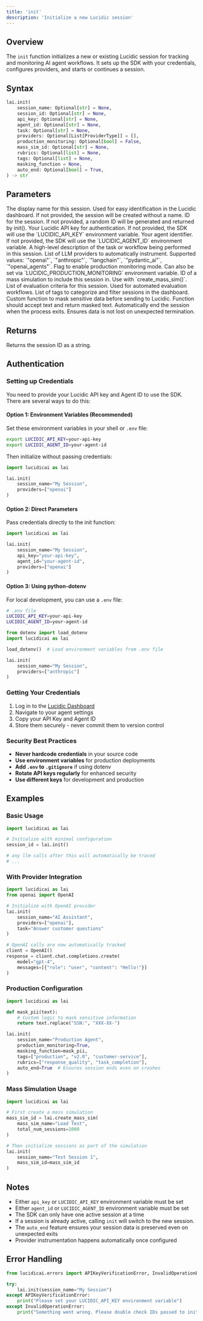 ```yaml
---
title: 'init'
description: 'Initialize a new Lucidic session'
---
```


## Overview

The `init` function initializes a new or existing Lucidic session for tracking and monitoring AI agent workflows. It sets up the SDK with your credentials, configures providers, and starts or continues a session.

## Syntax

```python
lai.init(
    session_name: Optional[str] = None,
    session_id: Optional[str] = None,
    api_key: Optional[str] = None,
    agent_id: Optional[str] = None,
    task: Optional[str] = None,
    providers: Optional[List[ProviderType]] = [],
    production_monitoring: Optional[bool] = False,
    mass_sim_id: Optional[str] = None,
    rubrics: Optional[list] = None,
    tags: Optional[list] = None,
    masking_function = None,
    auto_end: Optional[bool] = True,
) -> str
```

## Parameters

<ParamField path="session_name" type="string" optional>
  The display name for this session. Used for easy identification in the Lucidic dashboard. If not provided, the session will be created without a name.
</ParamField>

<ParamField path="session_id" type="string" optional>
  ID for the session. If not provided, a random ID will be generated and returned by init().
</ParamField>

<ParamField path="api_key" type="string" optional>
  Your Lucidic API key for authentication. If not provided, the SDK will use the `LUCIDIC_API_KEY` environment variable.
</ParamField>

<ParamField path="agent_id" type="string" optional>
  Your agent identifier. If not provided, the SDK will use the `LUCIDIC_AGENT_ID` environment variable.
</ParamField>

<ParamField path="task" type="string" optional>
  A high-level description of the task or workflow being performed in this session.
</ParamField>

<ParamField path="providers" type="List[ProviderType]" optional default="[]">
  List of LLM providers to automatically instrument. Supported values: `"openai"`, `"anthropic"`, `"langchain"`, `"pydantic_ai"`, `"openai_agents"`.
</ParamField>

<ParamField path="production_monitoring" type="boolean" optional default="False">
  Flag to enable production monitoring mode. Can also be set via `LUCIDIC_PRODUCTION_MONITORING` environment variable.
</ParamField>

<ParamField path="mass_sim_id" type="string" optional>
  ID of a mass simulation to include this session in. Use with `create_mass_sim()`.
</ParamField>

<ParamField path="rubrics" type="list" optional>
  List of evaluation criteria for this session. Used for automated evaluation workflows.
</ParamField>

<ParamField path="tags" type="list" optional>
  List of tags to categorize and filter sessions in the dashboard.
</ParamField>

<ParamField path="masking_function" type="callable" optional>
  Custom function to mask sensitive data before sending to Lucidic. Function should accept text and return masked text.
</ParamField>

<ParamField path="auto_end" type="boolean" optional default="True">
  Automatically end the session when the process exits. Ensures data is not lost on unexpected termination.
</ParamField>

## Returns

Returns the session ID as a string.

## Authentication

### Setting up Credentials

You need to provide your Lucidic API key and Agent ID to use the SDK. There are several ways to do this:

#### Option 1: Environment Variables (Recommended)

Set these environment variables in your shell or `.env` file:

```bash
export LUCIDIC_API_KEY=your-api-key
export LUCIDIC_AGENT_ID=your-agent-id
```

Then initialize without passing credentials:

```python
import lucidicai as lai

lai.init(
    session_name="My Session",
    providers=["openai"]
)
```

#### Option 2: Direct Parameters

Pass credentials directly to the init function:

```python
import lucidicai as lai

lai.init(
    session_name="My Session",
    api_key="your-api-key",   
    agent_id="your-agent-id",         
    providers=["openai"]
)
```

#### Option 3: Using python-dotenv

For local development, you can use a `.env` file:

```bash
# .env file
LUCIDIC_API_KEY=your-api-key
LUCIDIC_AGENT_ID=your-agent-id
```

```python
from dotenv import load_dotenv
import lucidicai as lai

load_dotenv()  # Load environment variables from .env file

lai.init(
    session_name="My Session",
    providers=["anthropic"]
)
```

### Getting Your Credentials

1. Log in to the [Lucidic Dashboard](https://dashboard.lucidic.ai)
2. Navigate to your agent settings
3. Copy your API Key and Agent ID
4. Store them securely - never commit them to version control

### Security Best Practices

- **Never hardcode credentials** in your source code
- **Use environment variables** for production deployments
- **Add `.env` to `.gitignore`** if using dotenv
- **Rotate API keys regularly** for enhanced security
- **Use different keys** for development and production

## Examples

### Basic Usage

```python
import lucidicai as lai

# Initialize with minimal configuration
session_id = lai.init()

# any llm calls after this will automatically be traced
# ...

```

### With Provider Integration

```python
import lucidicai as lai
from openai import OpenAI

# Initialize with OpenAI provider
lai.init(
    session_name="AI Assistant",
    providers=["openai"],
    task="Answer customer questions"
)

# OpenAI calls are now automatically tracked
client = OpenAI()
response = client.chat.completions.create(
    model="gpt-4",
    messages=[{"role": "user", "content": "Hello!"}]
)
```

### Production Configuration

```python
import lucidicai as lai

def mask_pii(text):
    # Custom logic to mask sensitive information
    return text.replace("SSN:", "XXX-XX-")

lai.init(
    session_name="Production Agent",
    production_monitoring=True,
    masking_function=mask_pii,
    tags=["production", "v2.0", "customer-service"],
    rubrics=["response_quality", "task_completion"],
    auto_end=True  # Ensures session ends even on crashes
)
```

### Mass Simulation Usage

```python
import lucidicai as lai

# First create a mass simulation
mass_sim_id = lai.create_mass_sim(
    mass_sim_name="Load Test",
    total_num_sessions=1000
)

# Then initialize sessions as part of the simulation
lai.init(
    session_name="Test Session 1",
    mass_sim_id=mass_sim_id
)
```

## Notes

- Either `api_key` or `LUCIDIC_API_KEY` environment variable must be set
- Either `agent_id` or `LUCIDIC_AGENT_ID` environment variable must be set
- The SDK can only have one active session at a time
- If a session is already active, calling `init` will switch to the new session.
- The `auto_end` feature ensures your session data is preserved even on unexpected exits
- Provider instrumentation happens automatically once configured

## Error Handling

```python
from lucidicai.errors import APIKeyVerificationError, InvalidOperationError

try:
    lai.init(session_name="My Session")
except APIKeyVerificationError:
    print("Please set your LUCIDIC_API_KEY environment variable")
except InvalidOperationError:
    print("Something went wrong. Please double check IDs passed to init()")
```